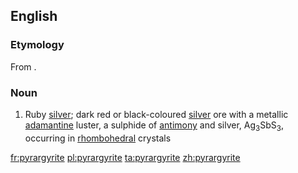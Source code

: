 ==English==

===Etymology===
From {{etyl|grc|en}} {{compound|lang=grc|πῦρ|ἄργῠρος|t1=fire|t2=silver|nocat=1}}.

===Noun===
{{en-noun}}

# {{context|mineralogy|lang=en}} Ruby [[silver]]; dark red or black-coloured [[silver]] ore with a metallic [[adamantine]] luster, a sulphide of [[antimony]] and silver, Ag<sub>3</sub>SbS<sub>3</sub>, occurring in [[rhombohedral]] crystals

[[fr:pyrargyrite]]
[[pl:pyrargyrite]]
[[ta:pyrargyrite]]
[[zh:pyrargyrite]]